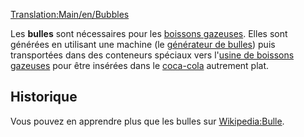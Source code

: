 [[Translation:Main/en/Bubbles]]
{{fr/Cargaison|nom=Bulles
|image=Bubbles.png
|produit=[[Main/fr/Générateur de bulles|Générateur de bulles]]
|accepté=[[Main/fr/Usine de boisson gazeuse|Usine de boissons gazeuses]]
}}

Les '''bulles''' sont nécessaires pour les [[Main/fr/Boisson gazeuse|boissons gazeuses]]. Elles sont générées en utilisant une machine (le [[Main/fr/Générateur de bulles|générateur de bulles]]) puis transportées dans des conteneurs spéciaux vers l'[[Main/fr/Usine de boisson gazeuse|usine de boissons gazeuses]] pour être insérées dans le [[Main/fr/Coca-Cola|coca-cola]] autrement plat.

==Historique==
Vous pouvez en apprendre plus que les bulles sur [http://www.wikipedia.org/wiki/fr:Bulle Wikipedia:Bulle].
